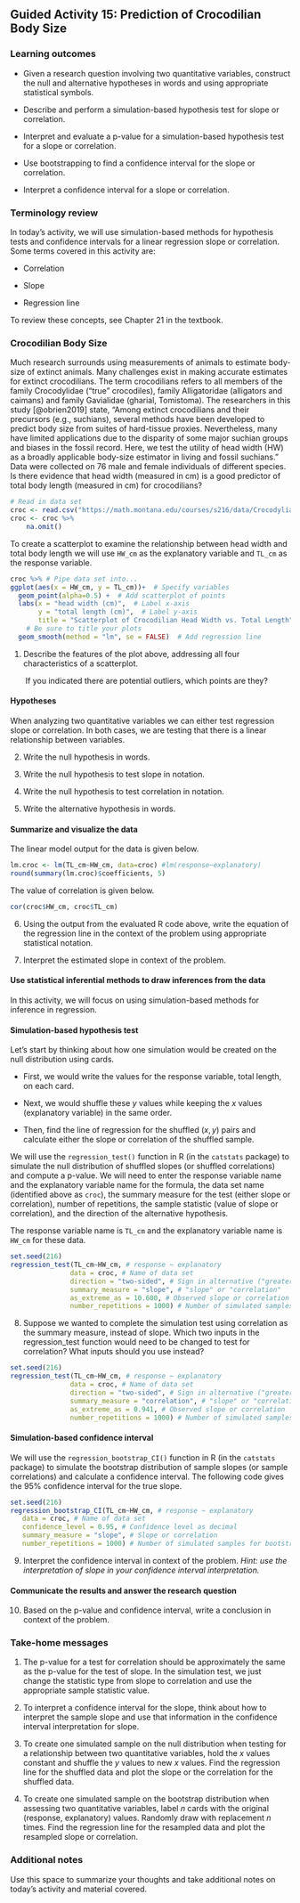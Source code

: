 ## Guided Activity 15:  Prediction of Crocodilian Body Size

\setstretch{1}

### Learning outcomes

* Given a research question involving two quantitative variables, construct the null and alternative hypotheses
  in words and using appropriate statistical symbols.
  
* Describe and perform a simulation-based hypothesis test for slope or correlation.

* Interpret and evaluate a p-value for a simulation-based hypothesis test for a slope or correlation.

* Use bootstrapping to find a confidence interval for the slope or correlation.

* Interpret a confidence interval for a slope or correlation.

### Terminology review
In today's activity, we will use simulation-based methods for hypothesis tests and confidence intervals for a linear regression slope or correlation. Some terms covered in this activity are:

* Correlation

* Slope 

* Regression line

To review these concepts, see Chapter 21 in the textbook.


### Crocodilian Body Size

Much research surrounds using measurements of animals to estimate body-size of extinct animals.  Many challenges exist in making accurate estimates for extinct crocodilians.  The term crocodilians refers to all members of the family Crocodylidae (“true” crocodiles), family Alligatoridae (alligators and caimans) and family Gavialidae (gharial, Tomistoma). The researchers in this study [@obrien2019] state, "Among extinct crocodilians and their precursors (e.g., suchians), several methods have been developed to predict body size from suites of hard-tissue proxies. Nevertheless, many have limited applications due to the disparity of some major suchian groups and biases in the fossil record. Here, we test the utility of head width (HW) as a broadly applicable body-size estimator in living and fossil suchians."  Data were collected on 76 male and female individuals of different species. Is there evidence that head width (measured in cm) is a good predictor of total body length (measured in cm) for crocodilians? 

```r
# Read in data set
croc <- read.csv("https://math.montana.edu/courses/s216/data/Crocodylian_headwidth.csv")
croc <- croc %>%
    na.omit()
```

To create a scatterplot to examine the relationship between head width and total body length we will use `HW_cm` as the explanatory variable and `TL_cm` as the response variable. 
 
```r
croc %>% # Pipe data set into...
ggplot(aes(x = HW_cm, y = TL_cm))+  # Specify variables
  geom_point(alpha=0.5) +  # Add scatterplot of points
  labs(x = "head width (cm)",  # Label x-axis
       y = "total length (cm)",  # Label y-axis
       title = "Scatterplot of Crocodilian Head Width vs. Total Length") + 
    # Be sure to title your plots
  geom_smooth(method = "lm", se = FALSE)  # Add regression line
```

1. Describe the features of the plot above, addressing all four characteristics of a scatterplot.  

\vspace{1in}

|        If you indicated there are potential outliers, which points are they?

\vspace{0.5in}

#### Hypotheses {-}

When analyzing two quantitative variables we can either test regression slope or correlation.  In both cases, we are testing that there is a linear relationship between variables.

2. Write the null hypothesis in words.

\vspace{0.6in}

3. Write the null hypothesis to test slope in notation.

\vspace{0.3in}

4. Write the null hypothesis to test correlation in notation.

\vspace{0.3in}

5. Write the alternative hypothesis in words.

\vspace{0.6in}

\newpage

#### Summarize and visualize the data {-}

The linear model output for the data is given below.

```r
lm.croc <- lm(TL_cm~HW_cm, data=croc) #lm(response~explanatory)
round(summary(lm.croc)$coefficients, 5)
```
The value of correlation is given below.

```r
cor(croc$HW_cm, croc$TL_cm)
```


6.  Using the output from the evaluated R code above, write the equation of the regression line in the context of the problem using appropriate statistical notation.

\vspace{1in}

7.  Interpret the estimated slope in context of the problem.

\vspace{1in}

#### Use statistical inferential methods to draw inferences from the data {-}

In this activity, we will focus on using simulation-based methods for inference in regression.  

#### Simulation-based hypothesis test {-}

Let's start by thinking about how one simulation would be created on the null distribution using cards.

* First, we would write the values for the response variable, total length, on each card.  

* Next, we would shuffle these $y$ values while keeping the $x$ values (explanatory variable) in the same order.  

* Then, find the line of regression for the shuffled $(x,y)$ pairs and calculate either the slope or correlation of the shuffled sample.  

We will use the `regression_test()` function in R (in the `catstats` package) to simulate the null distribution of shuffled slopes (or shuffled correlations) and compute a p-value.  We will need to enter the response variable name and the explanatory variable name for the formula, the data set name (identified above as `croc`), the summary measure for the test (either slope or correlation), number of repetitions, the sample statistic (value of slope or correlation), and the direction of the alternative hypothesis.

\newpage

The response variable name is `TL_cm` and the explanatory variable name is `HW_cm` for these data.

```r
set.seed(216)
regression_test(TL_cm~HW_cm, # response ~ explanatory
               data = croc, # Name of data set
               direction = "two-sided", # Sign in alternative ("greater", "less", "two-sided")
               summary_measure = "slope", # "slope" or "correlation"
               as_extreme_as = 10.600, # Observed slope or correlation
               number_repetitions = 1000) # Number of simulated samples for null distribution
```

8.  Suppose we wanted to complete the simulation test using correlation as the summary measure, instead of slope.  Which two inputs in the regression_test function would need to be changed to test for correlation?  What inputs should you use instead?

\vspace{0.75in}

```r
set.seed(216)
regression_test(TL_cm~HW_cm, # response ~ explanatory
               data = croc, # Name of data set
               direction = "two-sided", # Sign in alternative ("greater", "less", "two-sided")
               summary_measure = "correlation", # "slope" or "correlation"
               as_extreme_as = 0.941, # Observed slope or correlation
               number_repetitions = 1000) # Number of simulated samples for null distribution
```

#### Simulation-based confidence interval {-}

We will use the `regression_bootstrap_CI()` function in R (in the `catstats` package) to simulate the bootstrap distribution of sample slopes (or sample correlations) and calculate a confidence interval. The following code gives the 95\% confidence interval for the true slope. 

```r
set.seed(216)
regression_bootstrap_CI(TL_cm~HW_cm, # response ~ explanatory
   data = croc, # Name of data set
   confidence_level = 0.95, # Confidence level as decimal
   summary_measure = "slope", # Slope or correlation
   number_repetitions = 1000) # Number of simulated samples for bootstrap distribution
```

9.  Interpret the confidence interval in context of the problem.  *Hint: use the interpretation of slope in your confidence interval interpretation.*

\vspace{0.8in}
   
#### Communicate the results and answer the research question {-}

10. Based on the p-value and confidence interval, write a conclusion in context of the problem.

\vspace{.8in}

### Take-home messages

1.	The p-value for a test for correlation should be approximately the same as the p-value for the test of slope.  In the simulation test, we just change the statistic type from slope to correlation and use the appropriate sample statistic value.  

2. To interpret a confidence interval for the slope, think about how to interpret the sample slope and use that information in the confidence interval interpretation for slope.  

3. To create one simulated sample on the null distribution when testing for a relationship between two quantitative variables, hold the $x$ values constant and shuffle the $y$ values to new $x$ values. Find the regression line for the shuffled data and plot the slope or the correlation for the shuffled data.

4. To create one simulated sample on the bootstrap distribution when assessing two quantitative variables, label $n$ cards with the original (response, explanatory) values.  Randomly draw with replacement $n$ times.  Find the regression line for the resampled data and plot the resampled slope or correlation. 

### Additional notes

Use this space to summarize your thoughts and take additional notes on today's activity and material covered.

\newpage